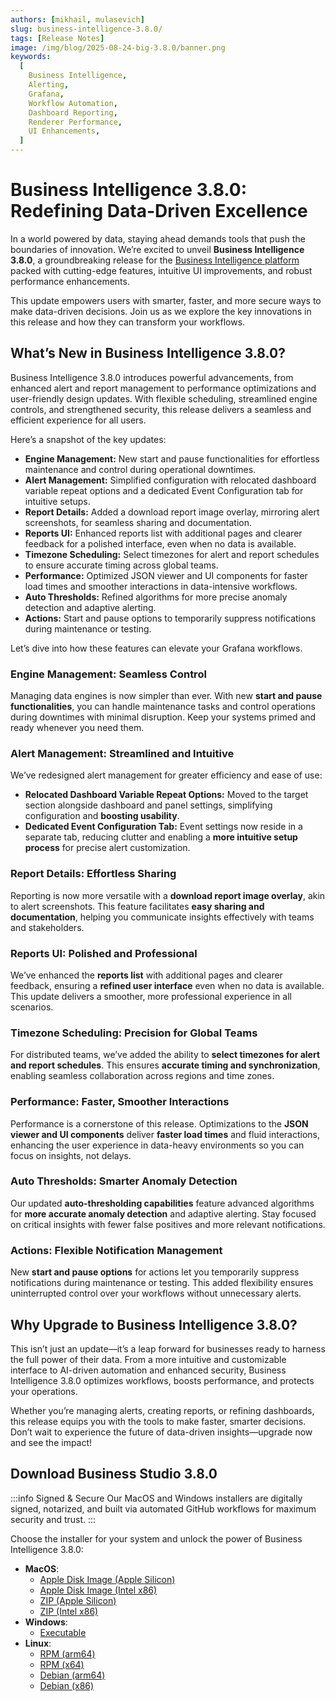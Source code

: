 ```yaml
---
authors: [mikhail, mulasevich]
slug: business-intelligence-3.8.0/
tags: [Release Notes]
image: /img/blog/2025-08-24-big-3.8.0/banner.png
keywords:
  [
    Business Intelligence,
    Alerting,
    Grafana,
    Workflow Automation,
    Dashboard Reporting,
    Renderer Performance,
    UI Enhancements,
  ]
---
```



# Business Intelligence 3.8.0: Redefining Data-Driven Excellence

In a world powered by data, staying ahead demands tools that push the boundaries of innovation. We’re excited to unveil **Business Intelligence 3.8.0**, a groundbreaking release for the [Business Intelligence platform](/docs/) packed with cutting-edge features, intuitive UI improvements, and robust performance enhancements.

This update empowers users with smarter, faster, and more secure ways to make data-driven decisions. Join us as we explore the key innovations in this release and how they can transform your workflows.

## What’s New in Business Intelligence 3.8.0?

Business Intelligence 3.8.0 introduces powerful advancements, from enhanced alert and report management to performance optimizations and user-friendly design updates. With flexible scheduling, streamlined engine controls, and strengthened security, this release delivers a seamless and efficient experience for all users.

Here’s a snapshot of the key updates:

- **Engine Management:** New start and pause functionalities for effortless maintenance and control during operational downtimes.
- **Alert Management:** Simplified configuration with relocated dashboard variable repeat options and a dedicated Event Configuration tab for intuitive setups.
- **Report Details:** Added a download report image overlay, mirroring alert screenshots, for seamless sharing and documentation.
- **Reports UI:** Enhanced reports list with additional pages and clearer feedback for a polished interface, even when no data is available.
- **Timezone Scheduling:** Select timezones for alert and report schedules to ensure accurate timing across global teams.
- **Performance:** Optimized JSON viewer and UI components for faster load times and smoother interactions in data-intensive workflows.
- **Auto Thresholds:** Refined algorithms for more precise anomaly detection and adaptive alerting.
- **Actions:** Start and pause options to temporarily suppress notifications during maintenance or testing.

Let’s dive into how these features can elevate your Grafana workflows.

### Engine Management: Seamless Control

Managing data engines is now simpler than ever. With new **start and pause functionalities**, you can handle maintenance tasks and control operations during downtimes with minimal disruption. Keep your systems primed and ready whenever you need them.

### Alert Management: Streamlined and Intuitive

We’ve redesigned alert management for greater efficiency and ease of use:

- **Relocated Dashboard Variable Repeat Options:** Moved to the target section alongside dashboard and panel settings, simplifying configuration and **boosting usability**.
- **Dedicated Event Configuration Tab:** Event settings now reside in a separate tab, reducing clutter and enabling a **more intuitive setup process** for precise alert customization.

### Report Details: Effortless Sharing

Reporting is now more versatile with a **download report image overlay**, akin to alert screenshots. This feature facilitates **easy sharing and documentation**, helping you communicate insights effectively with teams and stakeholders.

### Reports UI: Polished and Professional

We’ve enhanced the **reports list** with additional pages and clearer feedback, ensuring a **refined user interface** even when no data is available. This update delivers a smoother, more professional experience in all scenarios.

### Timezone Scheduling: Precision for Global Teams

For distributed teams, we’ve added the ability to **select timezones for alert and report schedules**. This ensures **accurate timing and synchronization**, enabling seamless collaboration across regions and time zones.

### Performance: Faster, Smoother Interactions

Performance is a cornerstone of this release. Optimizations to the **JSON viewer and UI components** deliver **faster load times** and fluid interactions, enhancing the user experience in data-heavy environments so you can focus on insights, not delays.

### Auto Thresholds: Smarter Anomaly Detection

Our updated **auto-thresholding capabilities** feature advanced algorithms for **more accurate anomaly detection** and adaptive alerting. Stay focused on critical insights with fewer false positives and more relevant notifications.

### Actions: Flexible Notification Management

New **start and pause options** for actions let you temporarily suppress notifications during maintenance or testing. This added flexibility ensures uninterrupted control over your workflows without unnecessary alerts.

## Why Upgrade to Business Intelligence 3.8.0?

This isn’t just an update—it’s a leap forward for businesses ready to harness the full power of their data. From a more intuitive and customizable interface to AI-driven automation and enhanced security, Business Intelligence 3.8.0 optimizes workflows, boosts performance, and protects your operations.

Whether you’re managing alerts, creating reports, or refining dashboards, this release equips you with the tools to make faster, smarter decisions. Don’t wait to experience the future of data-driven insights—upgrade now and see the impact!

## Download Business Studio 3.8.0

:::info Signed & Secure
Our MacOS and Windows installers are digitally signed, notarized, and built via automated GitHub workflows for maximum security and trust.
:::

Choose the installer for your system and unlock the power of Business Intelligence 3.8.0:

- **MacOS**:
  - [Apple Disk Image (Apple Silicon)](https://github.com/VolkovLabs/business-intelligence/releases/download/v3.8.0/Business.Studio-3.8.0-arm64.dmg)
  - [Apple Disk Image (Intel x86)](https://github.com/VolkovLabs/business-intelligence/releases/download/v3.8.0/Business.Studio-3.8.0-x64.dmg)
  - [ZIP (Apple Silicon)](https://github.com/VolkovLabs/business-intelligence/releases/download/v3.8.0/Business.Studio-darwin-arm64-3.8.0.zip)
  - [ZIP (Intel x86)](https://github.com/VolkovLabs/business-intelligence/releases/download/v3.8.0/Business.Studio-darwin-x64-3.8.0.zip)
- **Windows**:
  - [Executable](https://github.com/VolkovLabs/business-intelligence/releases/download/v3.8.0/Business.Studio-3.8.0.Setup.exe)
- **Linux**:
  - [RPM (arm64)](https://github.com/VolkovLabs/business-intelligence/releases/download/v3.8.0/business-studio-3.8.0-1.arm64.rpm)
  - [RPM (x64)](https://github.com/VolkovLabs/business-intelligence/releases/download/v3.8.0/business-studio-3.8.0-1.x86_64.rpm)
  - [Debian (arm64)](https://github.com/VolkovLabs/business-intelligence/releases/download/v3.8.0/business-studio_3.8.0_arm64.deb)
  - [Debian (x86)](https://github.com/VolkovLabs/business-intelligence/releases/download/v3.8.0/business-studio_3.8.0_amd64.deb)

<GettingStarted />

<Feedback />
